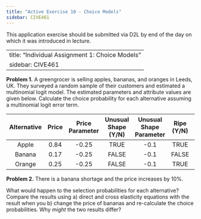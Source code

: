 ```yaml
---
title: "Active Exercise 10 - Choice Models"
sidebar: CIVE461
---
```


::: callout-important
This application exercise should be submitted via D2L by end of the day on which it was introduced in lecture.
:::

---
title: "Individual Assignment 1: Choice Models"
sidebar: CIVE461
---

**Problem 1.**	A greengrocer is selling apples, bananas, and oranges in Leeds, UK. They surveyed a random sample of their customers and estimated a multinomial logit model. The estimated parameters and attribute values are given below. Calculate the choice probability for each alternative assuming a multinomial logit error term.

|     Alternative    |     Price    |     Price     Parameter    |     Unusual     Shape (Y/N)    |     Unusual     Shape     Parameter    |     Ripe      (Y/N)    |     Ripeness     Parameter    |     Alternative     Specific     Constant    |
|:------------------:|:------------:|:--------------------------:|:------------------------------:|:--------------------------------------:|:----------------------:|:-----------------------------:|:--------------------------------------------:|
|        Apple       |      0.84    |            -0.25           |               TRUE             |                   -0.1                 |           TRUE         |               0.3             |                       0                      |
|        Banana      |      0.17    |            -0.25           |              FALSE             |                   -0.1                 |          FALSE         |               0.3             |                      0.7                     |
|        Orange      |      0.25    |            -0.25           |              FALSE             |                   -0.1                 |           TRUE         |               0.3             |                      -0.9                    |



**Problem 2.**	There is a banana shortage and the price increases by 10%. 

What would happen to the selection probabilities for each alternative? Compare the results using a) direct and cross elasticity equations with the result when you b) change the price of bananas and re-calculate the choice probabilities. Why *might* the two results differ?
